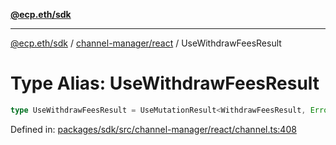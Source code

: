 [**@ecp.eth/sdk**](../../../index.mdx)

***

[@ecp.eth/sdk](/sdk-reference/index.mdx) / [channel-manager/react](/sdk-reference/channel-manager/react/index.mdx) / UseWithdrawFeesResult

# Type Alias: UseWithdrawFeesResult

```ts
type UseWithdrawFeesResult = UseMutationResult<WithdrawFeesResult, Error, UseWithdrawFeesParams>;
```

Defined in: [packages/sdk/src/channel-manager/react/channel.ts:408](https://github.com/ecp-eth/comments-monorepo/blob/main/packages/sdk/src/channel-manager/react/channel.ts#L408)
